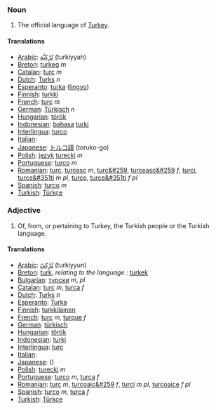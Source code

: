 ===Noun===
#The official language of [[Turkey]].

====Translations====
*[[Arabic]]: [[تُرْكِيَّة]] (turkiyyah)
*[[Breton]]: [[turkeg]] ''m''
*[[Catalan]]: [[turc]] ''m''
*[[Dutch]]: [[Turks]] ''n''
*[[Esperanto]]: [[turka]] ([[lingvo]])
*[[Finnish]]: [[turkki]]
*[[French]]: [[turc]] ''m''
*[[German]]: [[Türkisch]] ''n''
*[[Hungarian]]: [[török]]
*[[Indonesian]]: [[bahasa]] [[turki]]
*[[Interlingua]]: [[turco]]
*[[Italian]]: [[]]
*[[Japanese]]: [[トルコ]][[語]] (toruko-go)
*[[Polish]]: [[język]] [[turecki]] ''m''
*[[Portuguese]]: [[turco]] ''m''
*[[Romanian]]: [[turc]], [[turcesc]] ''m'', [[turc&#259]], [[turceasc&#259]] ''f'', [[turci]], [[turce&#351ti]] ''m pl'', [[turce]], [[turce&#351ti]] ''f pl''
*[[Spanish]]: [[turco]] ''m''
*[[Turkish]]: [[Türkçe]]

===Adjective===
#Of, from, or pertaining to Turkey, the Turkish people or the Turkish language.

====Translations====
*[[Arabic]]: [[تُرْكِيّ]] (turkiyyun)
*[[Breton]]: [[turk]], ''relating to the language :'' [[turkek]]
*[[Bulgarian]]: [[турски]] ''m'', ''pl''
*[[Catalan]]: [[turc]] ''m'', [[turca]] ''f''
*[[Dutch]]: [[Turks]] ''n''
*[[Esperanto]]: [[Turka]]
*[[Finnish]]: [[turkkilainen]]
*[[French]]: [[turc]] ''m'', [[turque]] ''f''
*[[German]]: [[türkisch]]
*[[Hungarian]]: [[török]]
*[[Indonesian]]: [[turki]]
*[[Interlingua]]: [[turc]]
*[[Italian]]: [[]]
*[[Japanese]]: [[]] ()
*[[Polish]]: [[turecki]] ''m''
*[[Portuguese]]: [[turco]] ''m'', [[turca]] ''f''
*[[Romanian]]: [[turc]] ''m'', [[turcoaic&#259]] ''f'', [[turci]] ''m pl'', [[turcoaice]] ''f pl''
*[[Spanish]]: [[turco]] ''m'', [[turca]] ''f''
*[[Turkish]]: [[Türkçe]]